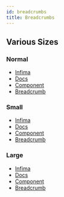 ```yaml
---
id: breadcrumbs
title: Breadcrumbs
---
```



## Various Sizes

### Normal

<Playground>
  <nav aria-label="breadcrumbs">
    <ul class="breadcrumbs">
      <li class="breadcrumb__item">
        <a class="breadcrumb__link" href="#url">
          Infima
        </a>
      </li>
      <li class="breadcrumb__item">
        <a class="breadcrumb__link" href="#url">
          Docs
        </a>
      </li>
      <li class="breadcrumb__item">
        <a class="breadcrumb__link" href="#url">
          Component
        </a>
      </li>
      <li class="breadcrumb__item breadcrumb__item--active">
        <a class="breadcrumb__link" href="#url">
          Breadcrumb
        </a>
      </li>
    </ul>
  </nav>
</Playground>

### Small

<Playground>
  <nav aria-label="breadcrumbs">
    <ul class="breadcrumbs breadcrumbs--sm">
      <li class="breadcrumb__item">
        <a class="breadcrumb__link" href="#url">
          Infima
        </a>
      </li>
      <li class="breadcrumb__item">
        <a class="breadcrumb__link" href="#url">
          Docs
        </a>
      </li>
      <li class="breadcrumb__item">
        <a class="breadcrumb__link" href="#url">
          Component
        </a>
      </li>
      <li class="breadcrumb__item breadcrumb__item--active">
        <a class="breadcrumb__link" href="#url">
          Breadcrumb
        </a>
      </li>
    </ul>
  </nav>
</Playground>

### Large

<Playground>
  <nav aria-label="breadcrumbs">
    <ul class="breadcrumbs breadcrumbs--lg">
      <li class="breadcrumb__item">
        <a class="breadcrumb__link" href="#url">
          Infima
        </a>
      </li>
      <li class="breadcrumb__item">
        <a class="breadcrumb__link" href="#url">
          Docs
        </a>
      </li>
      <li class="breadcrumb__item">
        <a class="breadcrumb__link" href="#url">
          Component
        </a>
      </li>
      <li class="breadcrumb__item breadcrumb__item--active">
        <a class="breadcrumb__link" href="#url">
          Breadcrumb
        </a>
      </li>
    </ul>
  </nav>
</Playground>
